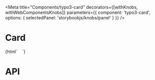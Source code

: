
<Meta
    title="Components/typo3-card"
    decorators={[withKnobs, withWebComponentsKnobs]}
    parameters={{ component: 'typo3-card', options: { selectedPanel: 'storybookjs/knobs/panel' } }}
/>

# Card

<Preview withToolbar>
    <Story name="Basic card" height="220px">
    {html`
        <typo3-card style="display:inline-block" title="Card without icon" subtitle="Dec 6, 2017"></typo3-card>
        <typo3-card style="display:inline-block" title="Microsoft Excel" subtitle="Dec 6, 2017">
            <svg slot="image" xmlns="http://www.w3.org/2000/svg" viewBox="0 0 96 96" fill="#FFF" stroke-miterlimit="10" stroke-width="2">
                <path stroke="#979593" d="M67.1716,7H27c-1.1046,0-2,0.8954-2,2v78 c0,1.1046,0.8954,2,2,2h58c1.1046,0,2-0.8954,2-2V26.8284c0-0.5304-0.2107-1.0391-0.5858-1.4142L68.5858,7.5858 C68.2107,7.2107,67.702,7,67.1716,7z"/>
                <path fill="none" stroke="#979593" d="M67,7v18c0,1.1046,0.8954,2,2,2h18"/>
                <path fill="#C8C6C4" d="M51 61H41v-2h10c.5523 0 1 .4477 1 1l0 0C52 60.5523 51.5523 61 51 61zM51 55H41v-2h10c.5523 0 1 .4477 1 1l0 0C52 54.5523 51.5523 55 51 55zM51 49H41v-2h10c.5523 0 1 .4477 1 1l0 0C52 48.5523 51.5523 49 51 49zM51 43H41v-2h10c.5523 0 1 .4477 1 1l0 0C52 42.5523 51.5523 43 51 43zM51 67H41v-2h10c.5523 0 1 .4477 1 1l0 0C52 66.5523 51.5523 67 51 67zM79 61H69c-.5523 0-1-.4477-1-1l0 0c0-.5523.4477-1 1-1h10c.5523 0 1 .4477 1 1l0 0C80 60.5523 79.5523 61 79 61zM79 67H69c-.5523 0-1-.4477-1-1l0 0c0-.5523.4477-1 1-1h10c.5523 0 1 .4477 1 1l0 0C80 66.5523 79.5523 67 79 67zM79 55H69c-.5523 0-1-.4477-1-1l0 0c0-.5523.4477-1 1-1h10c.5523 0 1 .4477 1 1l0 0C80 54.5523 79.5523 55 79 55zM79 49H69c-.5523 0-1-.4477-1-1l0 0c0-.5523.4477-1 1-1h10c.5523 0 1 .4477 1 1l0 0C80 48.5523 79.5523 49 79 49zM79 43H69c-.5523 0-1-.4477-1-1l0 0c0-.5523.4477-1 1-1h10c.5523 0 1 .4477 1 1l0 0C80 42.5523 79.5523 43 79 43zM65 61H55c-.5523 0-1-.4477-1-1l0 0c0-.5523.4477-1 1-1h10c.5523 0 1 .4477 1 1l0 0C66 60.5523 65.5523 61 65 61zM65 67H55c-.5523 0-1-.4477-1-1l0 0c0-.5523.4477-1 1-1h10c.5523 0 1 .4477 1 1l0 0C66 66.5523 65.5523 67 65 67zM65 55H55c-.5523 0-1-.4477-1-1l0 0c0-.5523.4477-1 1-1h10c.5523 0 1 .4477 1 1l0 0C66 54.5523 65.5523 55 65 55zM65 49H55c-.5523 0-1-.4477-1-1l0 0c0-.5523.4477-1 1-1h10c.5523 0 1 .4477 1 1l0 0C66 48.5523 65.5523 49 65 49zM65 43H55c-.5523 0-1-.4477-1-1l0 0c0-.5523.4477-1 1-1h10c.5523 0 1 .4477 1 1l0 0C66 42.5523 65.5523 43 65 43z"/>
                <path fill="#107C41" d="M12,74h32c2.2091,0,4-1.7909,4-4V38c0-2.2091-1.7909-4-4-4H12c-2.2091,0-4,1.7909-4,4v32 C8,72.2091,9.7909,74,12,74z"/>
                <path d="M16.9492,66l7.8848-12.0337L17.6123,42h5.8115l3.9424,7.6486c0.3623,0.7252,0.6113,1.2668,0.7471,1.6236 h0.0508c0.2617-0.58,0.5332-1.1436,0.8164-1.69L33.1943,42h5.335l-7.4082,11.9L38.7168,66H33.041l-4.5537-8.4017 c-0.1924-0.3116-0.374-0.6858-0.5439-1.1215H27.876c-0.0791,0.2684-0.2549,0.631-0.5264,1.0878L22.6592,66H16.9492z"/>
            </svg>
        </typo3-card>
        <typo3-card style="display:inline-block" title="Directory width Badge" subtitle="Dec 6, 2017">
            <svg slot="image" xmlns="http://www.w3.org/2000/svg" viewBox="0 0 22 22">
             <defs>
              <radialGradient id="radialGradient3766" cx="11" cy="19" r="11" gradientTransform="matrix(1,0,0,0.09090909,0,17.272727)" gradientUnits="userSpaceOnUse">
               <stop style="stop-color:#000;stop-opacity:1"/>
               <stop offset="1" style="stop-color:#000;stop-opacity:0"/>
              </radialGradient>
             </defs>
             <g transform="translate(0,-1030.3622)">
              <path d="M 22 19 A 11 1 0 1 1 0 19 11 1 0 1 1 22 19 z" transform="matrix(1.1818182,0,0,1,-2,1031.3622)" style="fill:url(#radialGradient3766);opacity:0.25;fill-opacity:1;stroke:none"/>
              <path d="m 0 1033.36 0 14 22 0 0 -7 -1 -6 -8 0 -1 -2 -11 0 c -0.5 0 -1 0.5 -1 1 z" style="fill:#ef6c00;fill-opacity:1;stroke:none"/>
              <path d="m 1 1032.36 c -0.5 0 -1 0.5 -1 1 l 0 1 c 0 -0.5 0.5 -1 1 -1 l 10 0 1 2 9 0 0 6 0 -1 0 -6 -8 0 -1 -2 z" style="fill:#000;opacity:0.03;fill-opacity:1;stroke:none"/>
              <rect width="10" height="4" x="2" y="1035.36" style="fill:#fffdf0;fill-opacity:1;stroke:none"/>
              <path d="m 22 1035.43 0 14.933 -22 0 0 -14 11 0 1 -2 9 0 c 0.5 0 1 0.533 1 1.067 z" style="fill:#ffa726;fill-opacity:1;stroke:none"/>
              <path d="m 0 1049.36 0 1 22 0 0 -1 z" style="fill:#000;opacity:0.15;fill-opacity:1;stroke:none"/>
              <path d="m 12 1034.36 -1 2 -11 0 0 1 12 0 1 -2 8 0 c 0.5 0 1 0.5 1 1 l 0 -1 c 0 -0.5 -0.5 -1 -1 -1 z" style="fill:#000;opacity:0.03;fill-opacity:1;stroke:none"/>
             </g>
            </svg>
            <typo3-badge slot="badge" title="12"></typo3-badge>
        </typo3-card>
    `}
    </Story>
</Preview>

# API

<Props of="typo3-card" />
